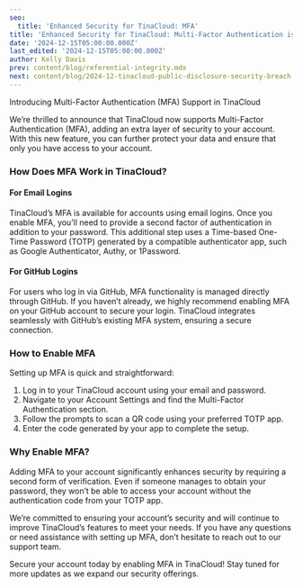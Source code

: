 ```yaml
---
seo:
  title: 'Enhanced Security for TinaCloud: MFA'
title: 'Enhanced Security for TinaCloud: Multi-Factor Authentication is Here'
date: '2024-12-15T05:00:00.000Z'
last_edited: '2024-12-15T05:00:00.000Z'
author: Kelly Davis
prev: content/blog/referential-integrity.mdx
next: content/blog/2024-12-tinacloud-public-disclosure-security-breach.mdx
---
```


Introducing Multi-Factor Authentication (MFA) Support in TinaCloud

We’re thrilled to announce that TinaCloud now supports Multi-Factor Authentication (MFA), adding an extra layer of security to your account. With this new feature, you can further protect your data and ensure that only you have access to your account.

### How Does MFA Work in TinaCloud?

#### For Email Logins

TinaCloud’s MFA is available for accounts using email logins. Once you enable MFA, you’ll need to provide a second factor of authentication in addition to your password. This additional step uses a Time-based One-Time Password (TOTP) generated by a compatible authenticator app, such as Google Authenticator, Authy, or 1Password.

#### For GitHub Logins

For users who log in via GitHub, MFA functionality is managed directly through GitHub. If you haven’t already, we highly recommend enabling MFA on your GitHub account to secure your login. TinaCloud integrates seamlessly with GitHub’s existing MFA system, ensuring a secure connection.

### How to Enable MFA

Setting up MFA is quick and straightforward:

1. Log in to your TinaCloud account using your email and password.
2. Navigate to your Account Settings and find the Multi-Factor Authentication section.
3. Follow the prompts to scan a QR code using your preferred TOTP app.
4. Enter the code generated by your app to complete the setup.

### Why Enable MFA?

Adding MFA to your account significantly enhances security by requiring a second form of verification. Even if someone manages to obtain your password, they won’t be able to access your account without the authentication code from your TOTP app.

We’re committed to ensuring your account’s security and will continue to improve TinaCloud’s features to meet your needs. If you have any questions or need assistance with setting up MFA, don’t hesitate to reach out to our support team.

Secure your account today by enabling MFA in TinaCloud! Stay tuned for more updates as we expand our security offerings.

